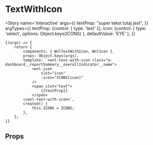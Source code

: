 

<Meta title='molecules/TextWithIcon' component={WnlTextWithIcon} />

# TextWithIcon

<Story name='interactive'
    args={{
        textProp: "super tekst tutaj jest",
    }}
    argTypes={{
        textProp: {control: { type: 'text' }},
        icon: {control: { type: 'select', options: Object.keys(ICONS) }, defaultValue: 'EYE' },
    }}
>
    {(args) => {
        return {
            components: { WnlTextWithIcon, WnlIcon },
            props: Object.keys(args),
            template: `<wnl-text-with-icon class="o-dashboard__reportSummary__overallIndicator__name">
                <wnl-icon
                    slot="icon"
                    :icon="ICONS[icon]"
                />
                <span slot="text">
                    {{textProp}}
                </span>
            </wnl-text-with-icon>`,
            created() {
                this.ICONS = ICONS;
            },
        };
    }}
</Story>

## Props

<Props of={WnlTextWithIcon} />
